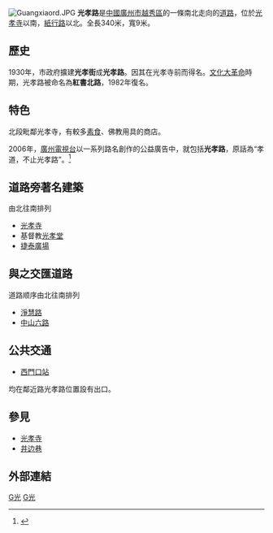 [[File:Guangxiaord.JPG|thumb]]
'''光孝路'''是[[中國|中國]][[廣州市|廣州市]][[越秀區|越秀區]]的一條南北走向的[[道路|道路]]，位於[[光孝寺_(广州)|光孝寺]]以南，[[紙行路|紙行路]]以北。全長340米，寬9米。

==歷史==
1930年，市政府擴建'''光孝街'''成'''光孝路'''。因其在光孝寺前而得名。[[文化大革命|文化大革命]]時期，光孝路被命名為'''紅書北路'''，1982年復名。

==特色==
北段毗鄰光孝寺，有較多[[素食|素食]]、佛教用具的商店。

2006年，[[廣州電視台|廣州電視台]]以一系列路名創作的公益廣告中，就包括'''光孝路'''，原話為“孝道，不止光孝路”。<ref>{{Cite web |url=http://www.tudou.com/programs/view/y75jHiqFpKE/ |title=“和諧廣州，文明城市”公益廣告 |accessdate=2008-02-01 |archive-date=2012-10-24 |archive-url=https://web.archive.org/web/20121024035816/http://www.tudou.com/programs/view/y75jHiqFpKE/ |dead-url=no }}</ref>

==道路旁著名建築==
由北往南排列
*[[光孝寺|光孝寺]]
*基督教[[光孝堂|光孝堂]]
*[[捷泰廣場|捷泰廣場]]

== 與之交匯道路 ==
道路顺序由北往南排列
*[[淨慧路|淨慧路]]
*[[中山六路|中山六路]]

==公共交通==

*{{廣州地鐵路線鏈接|1|SL}}[[西門口站_(廣州)|西門口站]]
均在鄰近路光孝路位置設有出口。

==參見==
*[[光孝寺|光孝寺]]
*[[井边巷|井边巷]]

==外部連結==
<references />

[[Category:广州市街道|G光]]
[[Category:越秀区|G光]]